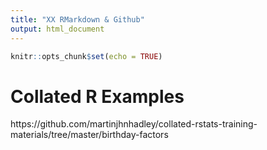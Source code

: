 ```yaml
---
title: "XX RMarkdown & Github"
output: html_document
---
```


```r
knitr::opts_chunk$set(echo = TRUE)
```

# Collated R Examples

https://github.com/martinjhnhadley/collated-rstats-training-materials/tree/master/birthday-factors
